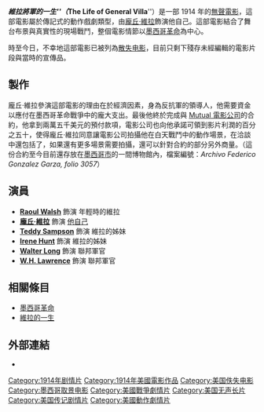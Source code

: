 {{Link style|time=2015-12-12T04:12:54+00:00}}
{{unreferenced|time=2009-05-07T06:34:30+00:00}}
{{Infobox Film
| name           = 維拉將軍的一生<br />（The Life of General Villa）
| image          = 
| image_size     = 
| caption        = 
| director       = [[Christy_Cabanne|Christy Cabanne]]
| producer       = [[H.E._Aitken|H.E. Aitken]]<br />[[Frank_N._Thayer|Frank N. Thayer]]<br />[[大衛·格里菲斯|大衛·格里菲斯]]
| writer         = [[Frank_E._Woods|Frank E. Woods]]
| narrator       = 
| starring       = [[Pancho_Villa|Pancho Villa]]<br />[[Raoul_Walsh|Raoul Walsh]]
| music          = 
| cinematography = Raoul Walsh
| editing        = 
| distributor    = [[:en:Mutual_Film_Corporation|Mutual影業]]<br />[[Mexican_War_Film_Corp.|Mexican War Film Corp.]]
| released       = 1914年5月9日（美國）
| runtime        = 105 分鐘
| country        = {{USA}}
| language       = 無聲電影
| budget         = 
| gross          = 
| website        = 
| amg_id         = 
| color          = 黑白
| imdb_id        = 0004223
}}

'''''維拉將軍的一生'''''（'''''The Life of General Villa'''''）是一部 1914 年的[[無聲電影|無聲電影]]，這部電影屬於傳記式的動作戲劇類型，由[[龐丘·維拉|龐丘·維拉]]飾演他自己。這部電影結合了舞台布景與真實性的現場戰鬥，整個電影情節以[[墨西哥革命|墨西哥革命]]為中心。

時至今日，不幸地這部電影已被列為[[散失电影|散失电影]]，目前只剩下殘存未經編輯的電影片段與當時的宣傳品。

==製作==
龐丘·維拉參演這部電影的理由在於經濟因素，身為反抗軍的領導人，他需要資金以應付在墨西哥革命戰爭中的龐大支出。最後他終於完成與 [[:en:Mutual_Film_Corporation|Mutual 電影公司]]的合約，他拿到兩萬五千美元的預付款項，電影公司也向他承諾可領到影片利潤的百分之五十，使得龐丘·維拉同意讓電影公司拍攝他在白天戰鬥中的動作場景，在洽談中還包括了，如果還有更多場景需要拍攝，還可以針對合約的部分另外商量。（這份合約至今目前還存放在[[墨西哥市|墨西哥市]]的一間博物館內，檔案編號：''Archivo Federico Gonzalez Garza, folio 3057''）

==演員==
* '''[[Raoul_Walsh|Raoul Walsh]]''' 飾演 年輕時的維拉
* '''[[龐丘·維拉|龐丘·維拉]]''' 飾演 [[龐丘·維拉|他自己]]
* '''[[Teddy_Sampson|Teddy Sampson]]''' 飾演 維拉的姊妹
* '''[[Irene_Hunt|Irene Hunt]]''' 飾演 維拉的姊妹
* '''[[Walter_Long|Walter Long]]''' 飾演 聯邦軍官
* '''[[W.H._Lawrence|W.H. Lawrence]]''' 飾演 聯邦軍官

==相關條目==
*[[墨西哥革命|墨西哥革命]]
*[[維拉的一生|維拉的一生]]

==外部連結==
* {{imdb title|0004223}}

{{DEFAULTSORT:Life of General Villa, The}}
[[Category:1914年剧情片|Category:1914年剧情片]]
[[Category:1914年美國電影作品|Category:1914年美國電影作品]]
[[Category:美国佚失电影|Category:美国佚失电影]]
[[Category:墨西哥取景电影|Category:墨西哥取景电影]]
[[Category:美國戰爭劇情片|Category:美國戰爭劇情片]]
[[Category:美国无声长片|Category:美国无声长片]]
[[Category:美国传记剧情片|Category:美国传记剧情片]]
[[Category:美國動作劇情片|Category:美國動作劇情片]]